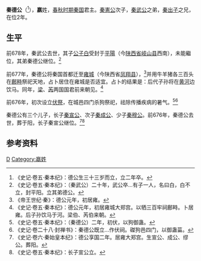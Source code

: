 {{Infobox 先秦人物
|名称=秦德公
|图像=
|图说=
|别称=
|姓=嬴
|氏=
|名=
|字=
|别名=
|别字=
|谥号=德公
|时代=春秋
|国家=秦国
|身份=秦国君主
|出生日期=前710年
|逝世日期=前676年
|在位年代=前678年—前676年
|父=秦宪公
|母=[[鲁姬子|鲁姬子]]<ref>《史记·卷五·秦本纪》：武公弟德公，同母鲁姬子。</ref>
|正妻=
|妾=
|夫=
|子女=秦宣公、秦成公、秦穆公
|太子=秦宣公
|都城=雍城
|居所=大郑宫<ref name="史记"/>
|墓葬=阳
}}

'''秦德公'''（{{bd|前710年||前676年||Q}}<ref>《史记·卷五·秦本纪》：德公生三十三岁而立，立二年卒。</ref>），'''嬴'''姓，[[春秋时期|春秋时期]][[秦国|秦国]]君主。[[秦憲公|秦憲公]]次子，[[秦武公|秦武公]]之弟，[[秦出子|秦出子]]之兄，在位2年。

== 生平 ==
前678年，秦武公去世，其子[[公子白|公子白]]受封于[[平阳_(秦国国都)|平陽]]（今[[陕西省|陕西省]][[岐山县|岐山县]]西南），未能繼位，其弟秦德公继位。<ref>《史记·卷五·秦本纪》：（秦武公）二十年，武公卒…有子一人，名曰白，白不立，封平阳。立其弟德公。</ref>

前677年，秦德公将秦国首都迁至[[雍城|雍城]]（今陕西省[[凤翔县|凤翔县]]），<ref>《帝王世纪·秦》：德公元年，初居雍。</ref>并用牛羊猪各三百头在[[鄜畤|鄜畤]]祭祀天地，占卜居住在雍城是否适宜。占卜的结果是：后代子孙将在[[黄河|黄河]]边饮马。同年，[[梁国_(嬴姓)|梁]]、[[芮国|芮]]两国国君前来朝见。<ref name="史记">《史记·卷五·秦本纪》：德公元年，初居雍城大郑宫。以牺三百牢祠鄜畤。卜居雍。后子孙饮马于河。梁伯、芮伯来朝。</ref>

前676年，初次设立[[伏祭|伏祭]]，在城邑四门杀狗祭祀，祛除传播疾病的暑气。<ref>《史记·卷五·秦本纪》：（秦德公）二年，初伏，以狗御蛊。</ref><ref>《史记·卷二十八·封禅书》：秦德公既立…作伏祠。磔狗邑四门，以御蛊菑。</ref>

秦德公有三个儿子，长子[[秦宣公|秦宣公]]、次子[[秦成公|秦成公]]、少子[[秦穆公|秦穆公]]。前676年，秦德公去世，葬于阳，长子秦宣公继位。<ref>《史记·卷六·秦始皇本纪》：德公享国二年。居雍大郑宫。生宣公、成公、缪公。葬阳。</ref><ref>《史记·卷五·秦本纪》：长子宣公立。</ref>

== 参考资料 ==
{{reflist|2}}

{{中国皇帝|兄[[秦武公|秦武公]]|子[[秦宣公|秦宣公]]|[[秦國君主|秦國君主]]|前678年—前676年}}
{{秦国君主}}

[[Category:秦國君主|D]]
[[Category:嬴姓|Category:嬴姓]]